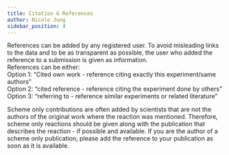 ```yaml
---
title: Citation & References
author: Nicole Jung
sidebar_position: 4
---
```


References can be added by any registered user. To avoid misleading links to the data and to be as transparent as possible, the user who added the reference to a submission is given as information.  
References can be either: <br>
Option 1: “Cited own work - reference citing exactly this experiment/same authors" <br>
Option 2: “cited reference - reference citing the experiment done by others” <br>
Option 3: “referring to - reference similar experiments or related literature” <br>

Scheme only contributions are often added by scientists that are not the authors of the original work where the reaction was mentioned. Therefore, scheme only reactions should be given along with the publication that describes the reaction - if possible <!--truncate-->and available. If you are the author of a scheme only publication, please add the reference to your publication as soon as it is available.
